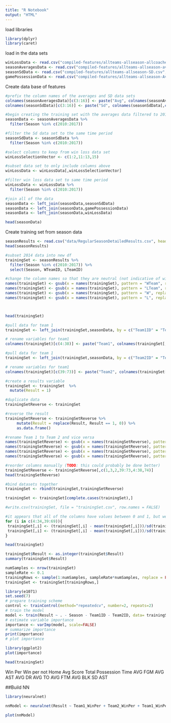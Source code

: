 ```yaml
---
title: "R Notebook"
output: "HTML"
---
```


load libraries

```r
library(dplyr)
library(caret)
```

load in the data sets

```r
winLossData <- read.csv("compiled-features/allteams-allseason-allcoaches-winloss-1985-2017.csv", header = TRUE)
seasonAveragesData <- read.csv("compiled-features/allteams-allseason-averages.csv", header = TRUE)
seasonSdData <- read.csv("compiled-features/allteams-allseason-SD.csv", header = TRUE)
gamePossessionData <- read.csv("compiled-features/allteams-allseason-AveragePossessionsperGame.csv")
```


Create data base of features

```r
#prefix the column names of the averages and SD data sets
colnames(seasonAveragesData)[c(3:16)] <- paste("Avg", colnames(seasonAveragesData[,c(3:16)]), sep = "_")
colnames(seasonSdData)[c(3:16)] <- paste("Sd", colnames(seasonSdData[,c(3:16)]), sep = "_")

#begin creating the training set with the averages data filtered to 2010:2017
seasonData <- seasonAveragesData %>%
  filter(Season %in% c(2010:2017))

#filter the Sd data set to the same time period
seasonSdData <- seasonSdData %>%
  filter(Season %in% c(2010:2017))

#select columns to keep from win loss data set
winLossSelectionVector <- c(1:2,11:13,15)

#subset data set to only include columns above
winLossData <- winLossData[,winLossSelectionVector]

#filter win loss data set to same time period
winLossData <- winLossData %>%
  filter(Season %in% c(2010:2017))

#join all of the data
seasonData <- left_join(seasonData,seasonSdData)
seasonData <- left_join(seasonData,gamePossessionData)
seasonData <- left_join(seasonData,winLossData)

head(seasonData)
```

Create training set from season data

```r
seasonResults <- read.csv("data/RegularSeasonDetailedResults.csv", header = TRUE)
head(seasonResults)
```

```r
#subset 2014 data into new df
trainingSet <- seasonResults %>%
  filter(Season %in% c(2010:2017)) %>%
  select(Season, WTeamID, LTeamID)

#change the column names so that they are neutral (not indicative of winner or loser)
names(trainingSet) <- gsub(x = names(trainingSet), pattern = "WTeam", replacement = "Team1")
names(trainingSet) <- gsub(x = names(trainingSet), pattern = "LTeam", replacement = "Team2")
names(trainingSet) <- gsub(x = names(trainingSet), pattern = "W", replacement = "Team1")
names(trainingSet) <- gsub(x = names(trainingSet), pattern = "L", replacement = "Team2")



head(trainingSet)

```

```r
#pull data for team 1
trainingSet <- left_join(trainingSet,seasonData, by = c("Team1ID" = "TeamID", "Season" = "Season"))

# rename variables for team1
colnames(trainingSet)[c(4:38)] <- paste("Team1", colnames(trainingSet[,c(4:38)]), sep = "_")

#pull data for team 1
trainingSet <- left_join(trainingSet,seasonData, by = c("Team2ID" = "TeamID", "Season" = "Season"))

# rename variables for team1
colnames(trainingSet)[c(39:73)] <- paste("Team2", colnames(trainingSet[,c(39:73)]), sep = "_")

#create a results variable
trainingSet <- trainingSet  %>% 
  mutate(Result = 1)
```


```r
#duplicate data
trainingSetReverse <- trainingSet

#reverse the result
trainingSetReverse <- trainingSetReverse %>%
     mutate(Result = replace(Result, Result == 1, 0)) %>%
     as.data.frame()

#rename Team 1 to Team 2 and vice versa
names(trainingSetReverse) <- gsub(x = names(trainingSetReverse), pattern = "Team1", replacement = "temp1")
names(trainingSetReverse) <- gsub(x = names(trainingSetReverse), pattern = "Team2", replacement = "temp2")
names(trainingSetReverse) <- gsub(x = names(trainingSetReverse), pattern = "temp1", replacement = "Team2")
names(trainingSetReverse) <- gsub(x = names(trainingSetReverse), pattern = "temp2", replacement = "Team1")

#reorder columns manually (TODO: this could probably be done better)
trainingSetReverse <- trainingSetReverse[,c(1,3,2,39:73,4:38,74)]
head(trainingSetReverse)

#bind datasets together
trainingSet <- rbind(trainingSet,trainingSetReverse)

trainingSet <- trainingSet[complete.cases(trainingSet),]

#write.csv(trainingSet, file = "trainingSet.csv", row.names = FALSE)

```



```r
#it appears that all of the columns have values between 0 and 1, but we apply a simple code to feature scale for good practice
for (i in c(4:34,39:69)){
 trainingSet[,i] <- (trainingSet[,i] - mean(trainingSet[,i]))/sd(trainingSet[,i])
 trainingSet[,i] <- (trainingSet[,i] - mean(trainingSet[,i]))/sd(trainingSet[,i])
}

head(trainingSet)
```

```r
trainingSet$Result <- as.integer(trainingSet$Result)
summary(trainingSet$Result)

numSamples <- nrow(trainingSet)
sampleRate <- 0.1
trainingRows <- sample(1:numSamples, sampleRate*numSamples, replace = FALSE)
trainingSet <- trainingSet[trainingRows,]
```



```r
library(e1071)
set.seed(7)
# prepare training scheme
control <- trainControl(method="repeatedcv", number=2, repeats=2)
# train the model
model <- train(Result ~ . - Season - Team1ID - Team2ID, data= trainingSet, method="lvq", preProcess="scale", trControl=control)
# estimate variable importance
importance <- varImp(model, scale=FALSE)
# summarize importance
print(importance)
# plot importance
```

```r
library(ggplot2)
plot(importance)
```


```r
head(trainingSet)
```

Win Per
Win per not Home
Avg Score
Total Possession Time
AVG FGM
AVG AST
AVG DR
AVG TO
AVG FTM
AVG BLK
SD AST


##Build NN
```r
library(neuralnet)

nnModel <- neuralnet(Result ~ Team1_WinPer + Team2_WinPer + Team1_WinPerNotHome + Team2_WinPerNotHome + Team1_Avg_Score + Team2_Avg_Score + Team1_TotalPossessionTime + Team2_TotalPossessionTime + Team1_Avg_FGM + Team2_Avg_FGM + Team1_Avg_Ast + Team2_Avg_Ast + Team1_Avg_DR + Team2_Avg_DR, data = trainingSet, hidden = c(4), linear.output = FALSE)

```

```r
plot(nnModel)
```

